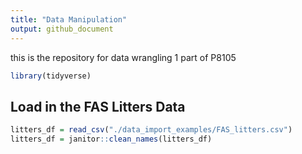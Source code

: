 ```yaml
---
title: "Data Manipulation"
output: github_document
---
```

this is the repository for data wrangling 1 part of P8105

```r
library(tidyverse)
```

## Load in the FAS Litters Data
```r
litters_df = read_csv("./data_import_examples/FAS_litters.csv")
litters_df = janitor::clean_names(litters_df)
```

